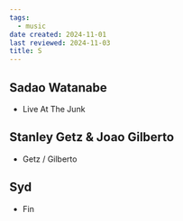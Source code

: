 ```yaml
---
tags:
  - music
date created: 2024-11-01
last reviewed: 2024-11-03
title: S
---
```


## Sadao Watanabe

- Live At The Junk

## Stanley Getz & Joao Gilberto

- Getz / Gilberto

## Syd

- Fin
